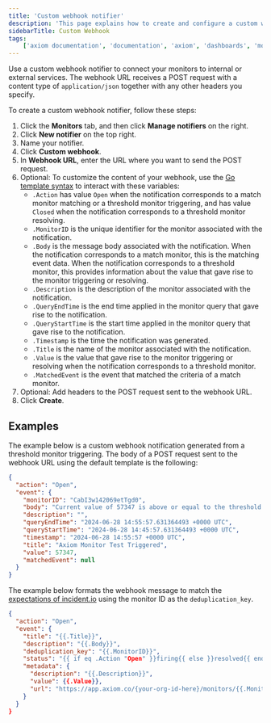 ```yaml
---
title: 'Custom webhook notifier'
description: 'This page explains how to create and configure a custom webhook notifier.'
sidebarTitle: Custom Webhook
tags:
    ['axiom documentation', 'documentation', 'axiom', 'dashboards', 'monitors', 'notifiers', 'slack', 'email', 'pagerduty', 'webhook', 'opsgenie', 'discord', 'discord webhook']
---
```


Use a custom webhook notifier to connect your monitors to internal or external services. The webhook URL receives a POST request with a content type of `application/json` together with any other headers you specify.

To create a custom webhook notifier, follow these steps:

1. Click the **Monitors** tab, and then click **Manage notifiers** on the right.
1. Click **New notifier** on the top right.
1. Name your notifier.
1. Click **Custom webhook**.
1. In **Webhook URL**, enter the URL where you want to send the POST request.
1. Optional: To customize the content of your webhook, use the [Go template syntax](https://pkg.go.dev/text/template) to interact with these variables:
    - `.Action` has value `Open` when the notification corresponds to a match monitor matching or a threshold monitor triggering, and has value `Closed` when the notification corresponds to a threshold monitor resolving.
    - `.MonitorID` is the unique identifier for the monitor associated with the notification.
    - `.Body` is the message body associated with the notification. When the notification corresponds to a match monitor, this is the matching event data. When the notification corresponds to a threshold monitor, this provides information about the value that gave rise to the monitor triggering or resolving.
    - `.Description` is the description of the monitor associated with the notification.
    - `.QueryEndTime` is the end time applied in the monitor query that gave rise to the notification.
    - `.QueryStartTime` is the start time applied in the monitor query that gave rise to the notification.
    - `.Timestamp` is the time the notification was generated.
    - `.Title` is the name of the monitor associated with the notification.
    - `.Value` is the value that gave rise to the monitor triggering or resolving when the notification corresponds to a threshold monitor.
    - `.MatchedEvent` is the event that matched the criteria of a match monitor.
1. Optional: Add headers to the POST request sent to the webhook URL.
1. Click **Create**.

## Examples

The example below is a custom webhook notification generated from a threshold monitor triggering. The body of a POST request sent to the webhook URL using the default template is the following:

```json
{
  "action": "Open",
  "event": {
    "monitorID": "CabI3w142069etTgd0",
    "body": "Current value of 57347 is above or equal to the threshold value of 0",
    "description": "",
    "queryEndTime": "2024-06-28 14:55:57.631364493 +0000 UTC",
    "queryStartTime": "2024-06-28 14:45:57.631364493 +0000 UTC",
    "timestamp": "2024-06-28 14:55:57 +0000 UTC",
    "title": "Axiom Monitor Test Triggered",
    "value": 57347,
    "matchedEvent": null
  }
}
```

The example below formats the webhook message to match the [expectations of incident.io](https://api-docs.incident.io/tag/Alert-Events-V2/) using the monitor ID as the `deduplication_key`.

```json
{
  "action": "Open",
  "event": {
    "title": "{{.Title}}",
    "description": "{{.Body}}",
    "deduplication_key": "{{.MonitorID}}",
    "status": "{{ if eq .Action "Open" }}firing{{ else }}resolved{{ end }}",
    "metadata": {
      "description": "{{.Description}}",
      "value": {{.Value}},
      "url": "https://app.axiom.co/{your-org-id-here}/monitors/{{.MonitorID}}"
    }
  }
}
```
